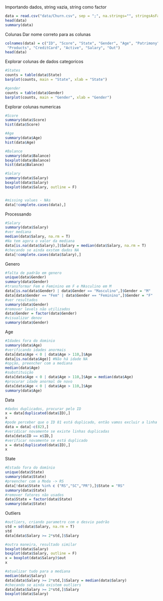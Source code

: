 Importando dados, string vazia, string como factor
```r
data = read.csv("data/Churn.csv", sep = ";", na.strings="", stringsAsFactors=T)
head(data)
summary(data)
```
Colunas
Dar nome correto para as colunas
```r
colnames(data) = c("ID", "Score", "State", "Gender", "Age", "Patrimony", "Balance",
 "Products", "CreditCard", "Active", "Salary", "Out")
head(data)
```
Explorar colunas de dados categoricos
```r
#States
counts = table(data$State)
barplot(counts, main = "State", xlab = "State")

#gender
counts = table(data$Gender)
barplot(counts, main = "Gender", xlab = "Gender")

```
Explorar colunas numericas

```r
#Score
summary(data$Score)
hist(data$Score)

#Age
summary(data$Age)
hist(data$Age)

#Balance
summary(data$Balance)
boxplot(data$Balance)
hist(data$Balance)

#Salary
summary(data$Salary)
boxplot(data$Salary)
boxplot(data$Salary, outline = F)


#missing values - NAs
data[!complete.cases(data),]
```
Processando
```r
#Salary
summary(data$Salary)
#ver mediana
median(data$Salary, na.rm = T)
#Na tem agora o valor da mediana
data[is.na(data$Salary),]$Salary = median(data$Salary, na.rm = T)
#checando se ainda exstem dados NA
data[!complete.cases(data$Salary),]
```
Genero
```r
#falta de padrão em genero
unique(data$Gender)
summary(data$Gender)
#transformar Fem e Feminino em F e MAsculino em M
data[is.na(data$Gender) | data$Gender == "Masculino",]$Gender = "M"
data[data$Gender == "Fem" | data$Gender == "Feminino",]$Gender = "F"
#ver resultados
summary(data$Gender)
#remover levels não utilizados
data$Gender = factor(data$Gender)
#visualizar denov
summary(data$Gender)
```
Age

```r
#Idades fora do dominio
summary(data$Age)
#verificando idades anormais
data[data$Age < 0 | data$Age > 110,]$Age
data[is.na(data$Age)] #Não há idade NA
#opção, preencher com a mediana
median(data$Age)
#substituição
data[data$Age < 0 | data$Age > 110,]$Age = median(data$Age)
#procurar idade anormal de novo
data[data$Age < 0 | data$Age > 110,]$Age    
summary(data$Age)

```
Data

```r
#dados duplicados, procurar pelo ID
x = data[duplicated(data$ID),]
x
#pode perceber que o ID 81 está duplicado, então vamos excluir a linha 82
data = data[-c(82),]
#veridicar novamente se existe linhas duplicadas
data[data$ID == x$ID,]
#verificar novamente se está duplicado
x = data[duplicated(data$ID),]
x
```

State

```r

#Estado fora do domínio
unique(data$State)
summary(data$State)
#preencher com a Moda -> RS
data[!data$State %in% c ("RS","SC","PR"),]$State = "RS"
summary(data$State)
#remover fatores não usados
data$State = factor(data$State)
summary(data$State)

```

Outliers
```r
#outliers, criando parametro com o desvio padrão
std = sd(data$Salary, na.rm = T)
std
data[data$Salary >= 2*std,]$Salary

#outra maneira, resultado similar
boxplot(data$Salary)
boxplot(data$Salary, outline = F)
x = boxplot(data$Salary)$out
x

#atualizar tudo para a mediana
median(data$Salary)
data[data$Salary >= 2*std,]$Salary = median(data$Salary)
#checando se ainda existem outliers
data[data$Salary >= 2*std,]$Salary
boxplot(data$Salary)
```

